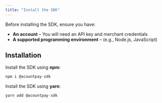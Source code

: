 ```yaml
---
title: "Install the SDK"
---
```


Before installing the SDK, ensure you have:

- **An account** – You will need an API key and merchant credentials
- **A supported programming environment** – (e.g., Node.js, JavaScript)

## Installation

Install the SDK using **npm**:

```javascript javascript
npm i @acountpay-sdk
```

Install the SDK using **yarn**:

```javascript
yarn add @acountpay-sdk
```